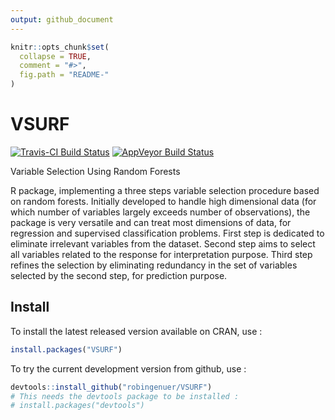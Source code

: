 ```yaml
---
output: github_document
---
```


<!-- README.md is generated from README.Rmd. Please edit that file -->

```r
knitr::opts_chunk$set(
  collapse = TRUE,
  comment = "#>",
  fig.path = "README-"
)
```

# VSURF

[![Travis-CI Build Status](https://travis-ci.org/robingenuer/VSURF.png?branch=master)](https://travis-ci.org/robingenuer/VSURF)
[![AppVeyor Build Status](https://ci.appveyor.com/api/projects/status/github/robingenuer/VSURF?branch=master&svg=true)](https://ci.appveyor.com/project/robingenuer/VSURF)

Variable Selection Using Random Forests

R package, implementing a three steps variable selection procedure based on random forests.
Initially developed to handle high dimensional data (for which number of
variables largely exceeds number of observations), the package is very
versatile and can treat most dimensions of data, for regression and
supervised classification problems. First step is dedicated to eliminate
irrelevant variables from the dataset. Second step aims to select all
variables related to the response for interpretation purpose. Third step
refines the selection by eliminating redundancy in the set of variables
selected by the second step, for prediction purpose.

## Install

To install the latest released version available on CRAN, use :

```r
install.packages("VSURF")
```

To try the current development version from github, use :

```r
devtools::install_github("robingenuer/VSURF")
# This needs the devtools package to be installed :
# install.packages("devtools")
```

